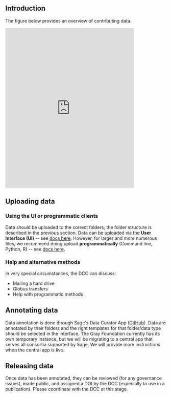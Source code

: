 
## Introduction

The figure below provides an overview of contributing data. 


<iframe allowfullscreen frameborder="0" 
  src="https://lucid.app/documents/embedded/eb1cfc68-9729-4114-a149-9568b8f92ad5" 
  id="ZHOJW4_Xec5K"
  width="80%" 
  height="500px"
  >
</iframe>

## Uploading data

### Using the UI or programmatic clients

Data should be uploaded to the correct folders; the folder structure is described in the previous section. 
Data can be uploaded via the **User Interface (UI)** -- see [docs here](https://help.synapse.org/docs/Uploading-and-Organizing-Data-Into-Projects,-Files,-and-Folders.2048327716.html#UploadingandOrganizingDataIntoProjects,Files,andFolders-UploadingaFileviatheSynapseUI).
However, for larger and more numerous files, we recommend doing upload **programmatically** (Command line, Python, R) -- see [docs here](https://help.synapse.org/docs/Uploading-and-Organizing-Data-Into-Projects,-Files,-and-Folders.2048327716.html#UploadingandOrganizingDataIntoProjects,Files,andFolders-UploadingaFileProgrammatically).

### Help and alternative methods

In very special circumstances, the DCC can discuss:

- Mailing a hard drive
- Globus transfers
- Help with programmatic methods

## Annotating data

Data annotation is done through Sage's Data Curator App ([GitHub](https://github.com/Sage-Bionetworks/data_curator)). 
Data are annotated by their folders and the right templates for that folder/data type should be selected in the interface. 
The Gray Foundation currently has its own temporary instance, but we will be migrating to a central app that serves all consortia supported by Sage. 
We will provide more instructions when the central app is live.

## Releasing data

Once data has been annotated, they can be reviewed (for any governance issues), made public, and assigned a DOI by the DCC (especially to use in a publication).
Please coordinate with the DCC at this stage.

